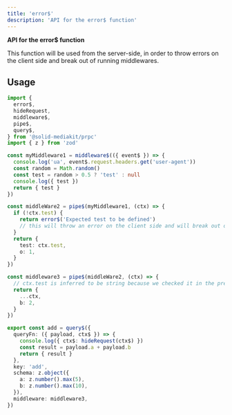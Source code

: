 ```yaml
---
title: 'error$'
description: 'API for the error$ function'
---
```


**API for the error$ function**

This function will be used from the server-side, in order to throw errors on the client side and break out of running middlewares.

## Usage

```ts
import {
  error$,
  hideRequest,
  middleware$,
  pipe$,
  query$,
} from '@solid-mediakit/prpc'
import { z } from 'zod'

const myMiddleware1 = middleware$(({ event$ }) => {
  console.log('ua', event$.request.headers.get('user-agent'))
  const random = Math.random()
  const test = random > 0.5 ? 'test' : null
  console.log({ test })
  return { test }
})

const middleWare2 = pipe$(myMiddleware1, (ctx) => {
  if (!ctx.test) {
    return error$('Expected test to be defined')
    // this will throw an error on the client side and will break out of the middlewares
  }
  return {
    test: ctx.test,
    o: 1,
  }
})

const middleware3 = pipe$(middleWare2, (ctx) => {
  // ctx.test is inferred to be string because we checked it in the previous middleware
  return {
    ...ctx,
    b: 2,
  }
})

export const add = query$({
  queryFn: ({ payload, ctx$ }) => {
    console.log({ ctx$: hideRequest(ctx$) })
    const result = payload.a + payload.b
    return { result }
  },
  key: 'add',
  schema: z.object({
    a: z.number().max(5),
    b: z.number().max(10),
  }),
  middleware: middleware3,
})
```
